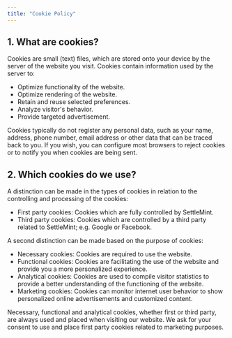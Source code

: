 ```yaml
---
title: "Cookie Policy"
---
```


## 1. What are cookies?

Cookies are small (text) files, which are stored onto your device by the server
of the website you visit. Cookies contain information used by the server to:

- Optimize functionality of the website.
- Optimize rendering of the website.
- Retain and reuse selected preferences.
- Analyze visitor's behavior.
- Provide targeted advertisement.

Cookies typically do not register any personal data, such as your name, address,
phone number, email address or other data that can be traced back to you. If you
wish, you can configure most browsers to reject cookies or to notify you when
cookies are being sent.

## 2. Which cookies do we use?

A distinction can be made in the types of cookies in relation to the controlling
and processing of the cookies:

- First party cookies: Cookies which are fully controlled by SettleMint.
- Third party cookies: Cookies which are controlled by a third party related to
  SettleMint; e.g. Google or Facebook.

A second distinction can be made based on the purpose of cookies:

- Necessary cookies: Cookies are required to use the website.
- Functional cookies: Cookies are facilitating the use of the website and
  provide you a more personalized experience.
- Analytical cookies: Cookies are used to compile visitor statistics to provide
  a better understanding of the functioning of the website.
- Marketing cookies: Cookies can monitor internet user behavior to show
  personalized online advertisements and customized content.

Necessary, functional and analytical cookies, whether first or third party, are
always used and placed when visiting our website. We ask for your consent to use
and place first party cookies related to marketing purposes.
